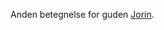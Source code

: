 {{title:Renhedens Kriger}}
{{author:Laura Holmegaard}}
{{timestamp:2009-09-19T19:05:14Z}}
{{copyright:Renhedens Kriger}}
Anden betegnelse for guden [[Jorin]].